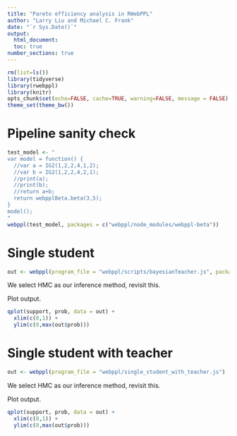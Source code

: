 ```yaml
---
title: "Pareto efficiency analysis in RWebPPL"
author: "Larry Liu and Michael C. Frank"
date: "`r Sys.Date()`"
output: 
  html_document:
  toc: true
number_sections: true
---
```

  
```r
rm(list=ls())
library(tidyverse)
library(rwebppl)
library(knitr)
opts_chunk$set(echo=FALSE, cache=TRUE, warning=FALSE, message = FALSE)
theme_set(theme_bw())
```

# Pipeline sanity check
```r
test_model <- "
var model = function() {
  //var a = IG2(1,2,2,4,1,2);
  //var b = IG2(1,2,2,4,2,1);
  //print(a);
  //print(b);
  //return a+b;
  return webpplBeta.beta(3,5);
}
model();
"
webppl(test_model, packages = c("webppl/node_modules/webppl-beta"))

```

# Single student

```r
out <- webppl(program_file = "webppl/scripts/bayesianTeacher.js", packages = c("webppl/node_modules/webppl-compute-digamma/"))
```

We select HMC as our inference method, revisit this. 

Plot output. 

```r
qplot(support, prob, data = out) + 
  xlim(c(0,1)) + 
  ylim(c(0,max(out$prob)))
```

# Single student with teacher

```r
out <- webppl(program_file = "webppl/single_student_with_teacher.js")
```

We select HMC as our inference method, revisit this. 

Plot output. 

```r
qplot(support, prob, data = out) + 
  xlim(c(0,1)) + 
  ylim(c(0,max(out$prob)))
```
